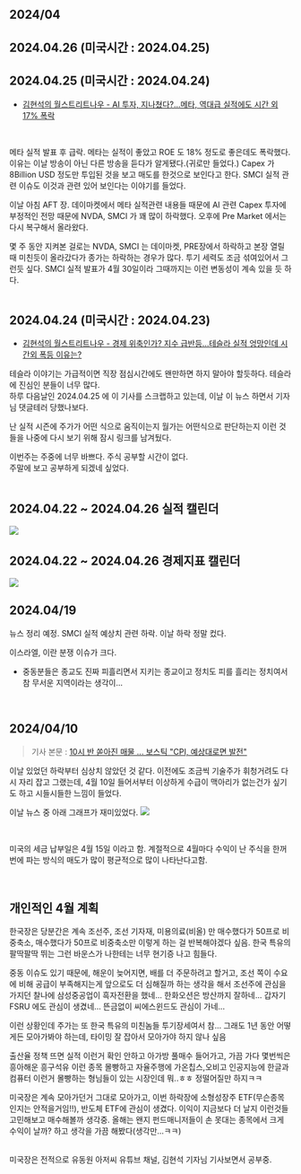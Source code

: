 ## 2024/04

## 2024.04.26 (미국시간 : 2024.04.25)

## 2024.04.25 (미국시간 : 2024.04.24)
- [김현석의 월스트리트나우 - AI 투자, 지나쳤다?…메타, 역대급 실적에도 시간 외 17% 폭락](https://www.youtube.com/watch?v=nEA8ssLRlkM)

<br/>

메타 실적 발표 후 급락. 메타는 실적이 좋았고 ROE 도 18% 정도로 좋은데도 폭락했다. 이유는 이날 방송이 아닌 다른 방송을 듣다가 알게됐다.(귀로만 들었다.) Capex 가 8Billion USD 정도만 투입된 것을 보고 매도를 한것으로 보인다고 한다. SMCI 실적 관련 이슈도 이것과 관련 있어 보인다는 이야기를 들었다.<br/>

이날 아침 AFT 장. 데이마켓에서 메타 실적관련 내용들 때문에 AI 관련 Capex 투자에 부정적인 전망 때문에 NVDA, SMCI 가 꽤 많이 하락했다. 오후에 Pre Market 에서는 다시 복구해서 올라왔다.<br/>

몇 주 동안 지켜본 걸로는 NVDA, SMCI 는 데이마켓, PRE장에서 하락하고 본장 열릴때 미친듯이 올라갔다가 종가는 하락하는 경우가 많다. 투기 세력도 조금 섞여있어서 그런듯 싶다. SMCI 실적 발표가 4월 30일이라 그때까지는 이런 변동성이 계속 있을 듯 하다.<br/>
<br/>


## 2024.04.24 (미국시간 : 2024.04.23)
- [김현석의 월스트리트나우 - 경제 위축인가? 지수 급반등…테슬라 실적 엉망인데 시간외 폭등 이유는?](https://www.youtube.com/watch?v=5d95e3t2EyQ)

테슬라 이야기는 가급적이면 직장 점심시간에도 왠만하면 하지 말아야 할듯하다. 테슬라에 진심인 분들이 너무 많다.<br/> 
하루 다음날인 2024.04.25 에 이 기사를 스크랩하고 있는데, 이날 이 뉴스 하면서 기자님 댓글테러 당했나보다.<br/>

난 실적 시즌에 주가가 어떤 식으로 움직이는지 월가는 어떤식으로 판단하는지 이런 것들을 나중에 다시 보기 위해 잠시 링크를 남겨뒀다.<br/>

이번주는 주중에 너무 바쁘다. 주식 공부할 시간이 없다.<br/>
주말에 보고 공부하게 되겠네 싶었다.<br/>
<br/>

## 2024.04.22 \~ 2024.04.26 실적 캘린더
![](./img/2024.04/calendar/earnings-calendar-2024.04.22-2024.04.26.webp)
<br/>

## 2024.04.22 \~ 2024.04.26 경제지표 캘린더
![](./img/2024.04/calendar/economics-calendar-2024.04.22-2024.04.26.webp)
<br/>




## 2024.04/19

뉴스 정리 예정. SMCI 실적 예상치 관련 하락. 이날 하락 정말 컸다.<br/>

이스라엘, 이란 분쟁 이슈가 크다. 

- 중동분들은 종교도 진짜 피흘리면서 지키는 종교이고 정치도 피를 흘리는 정치여서 참 무서운 지역이라는 생각이...

<br/>



## 2024/04/10

> 기사 본문 : [10시 반 쏟아진 매물 ... 보스틱 "CPI, 예상대로면 발전"](https://www.hankyung.com/article/202404090859i)<br/>

이날 있었던 하락부터 심상치 않았던 것 같다. 이전에도 조금씩 기술주가 휘청거려도 다시 자리 잡고 그랬는데, 4월 10일 들어서부터 이상하게 수급이 맥아리가 없는건가 싶기도 하고 시들시들한 느낌이 들었다.<br/>

이날 뉴스 중 아래 그래프가 재미있었다.
![](https://img.hankyung.com/photo/202404/01.36377384.1.jpg)

<br/>

미국의 세금 납부일은 4월 15일 이라고 함. 계절적으로 4월마다 수익이 난 주식을 한꺼번에 파는 방식의 매도가 많이 평균적으로 많이 나타난다고함. <br/>

<br/>



## 개인적인 4월 계획
한국장은 당분간은 계속 조선주, 조선 기자재, 미용의료(비올) 만 매수했다가 50프로 비중축소, 매수했다가 50프로 비중축소만 이렇게 하는 걸 반복해야겠다 싶음. 한국 특유의 팔딱팔딱 뛰는 그런 바운스가 나한테는 너무 현기증 나고 힘들다. <br/>

중동 이슈도 있기 때문에, 해운이 늦어지면, 배를 더 주문하려고 할거고, 조선 쪽이 수요에 비해 공급이 부족해지는게 앞으로도 더 심해질까 하는 생각을 해서 조선주에 관심을 가지던 찰나에 삼성중공업이 흑자전환을 했네... 한화오션은 방산까지 잘하네...  갑자기 FSRU 에도 관심이 생겼네... 뜬금없이 씨에스윈드도 관심이 가네... <br/>

이런 상황인데 주가는 또 한국 특유의 미친놈들 투기장세여서 참... 그래도 1년 동안 어떻게든 모아가봐야 하는데, 타이밍 잘 잡아서 모아가야 하지 않나 싶음<br/>

출산율 정책 뜨면 실적 이런거 확인 안하고 아가방 풀매수 들어가고, 가끔 가다 몇번씩은 흥아해운 흥구석유 이런 종목 몰빵하고 자율주행에 가온칩스,오비고 인공지능에 한글과컴퓨터 이런거 몰빵하는 형님들이 있는 시장인데 뭐..ㅎㅎ 정떨어질만 하지ㅋㅋ<br/>

미국장은 계속 모아가던거 그대로 모아가고, 이번 하락장에 소형성장주 ETF(무슨종목인지는 안적을거임!!), 반도체 ETF에 관심이 생겼다. 이익이 지금보다 더 날지 이런것들 고민해보고 매수해볼까 생각중. 올해는 왠지 펀드매니저들이 손 못대는 종목에서 크게 수익이 날까? 하고 생각을 가끔 해봤다(생각만...ㅋㅋ)<br/>
<br/>

미국장은 전적으로 유동원 아저씨 유튜브 채널, 김현석 기자님 기사보면서 공부중.<br/>
<br/>

